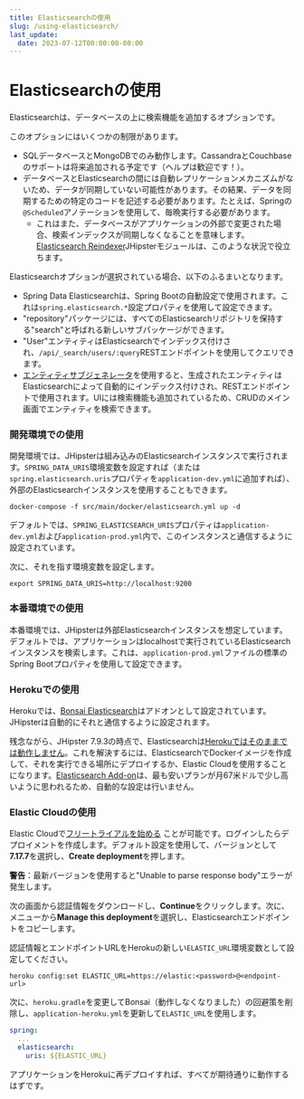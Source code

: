 ```yaml
---
title: Elasticsearchの使用
slug: /using-elasticsearch/
last_update:
  date: 2023-07-12T00:00:00-00:00
---
```


# <i class="fa fa-search"></i> Elasticsearchの使用

Elasticsearchは、データベースの上に検索機能を追加するオプションです。

このオプションにはいくつかの制限があります。

* SQLデータベースとMongoDBでのみ動作します。CassandraとCouchbaseのサポートは将来追加される予定です（ヘルプは歓迎です！）。
* データベースとElasticsearchの間には自動レプリケーションメカニズムがないため、データが同期していない可能性があります。その結果、データを同期するための特定のコードを記述する必要があります。たとえば、Springの`@Scheduled`アノテーションを使用して、毎晩実行する必要があります。
    * これはまた、データベースがアプリケーションの外部で変更された場合、検索インデックスが同期しなくなることを意味します。[Elasticsearch Reindexer](https://www.jhipster.tech/modules/marketplace/#/details/generator-jhipster-elasticsearch-reindexer)JHipsterモジュールは、このような状況で役立ちます。

Elasticsearchオプションが選択されている場合、以下のふるまいとなります。

*   Spring Data Elasticsearchは、Spring Bootの自動設定で使用されます。これは`spring.elasticsearch.*`設定プロパティを使用して設定できます。
*   "repository"パッケージには、すべてのElasticsearchリポジトリを保持する"search"と呼ばれる新しいサブパッケージができます。
*   "User"エンティティはElasticsearchでインデックス付けされ、`/api/_search/users/:query`RESTエンドポイントを使用してクエリできます。
*   [エンティティサブジェネレータ](/creating-an-entity/)を使用すると、生成されたエンティティはElasticsearchによって自動的にインデックス付けされ、RESTエンドポイントで使用されます。UIには検索機能も追加されているため、CRUDのメイン画面でエンティティを検索できます。

### 開発環境での使用


開発環境では、JHipsterは組み込みのElasticsearchインスタンスで実行されます。`SPRING_DATA_URIS`環境変数を設定すれば（または`spring.elasticsearch.uris`プロパティを`application-dev.yml`に追加すれば）、外部のElasticsearchインスタンスを使用することもできます。

    docker-compose -f src/main/docker/elasticsearch.yml up -d
    
デフォルトでは、`SPRING_ELASTICSEARCH_URIS`プロパティは`application-dev.yml`および`application-prod.yml`内で、このインスタンスと通信するように設定されています。

次に、それを指す環境変数を設定します。

```shell
export SPRING_DATA_URIS=http://localhost:9200
```

### 本番環境での使用

本番環境では、JHipsterは外部Elasticsearchインスタンスを想定しています。デフォルトでは、アプリケーションはlocalhostで実行されているElasticsearchインスタンスを検索します。これは、`application-prod.yml`ファイルの標準のSpring Bootプロパティを使用して設定できます。

### Herokuでの使用

Herokuでは、[Bonsai Elasticsearch](https://elements.heroku.com/addons/bonsai)はアドオンとして設定されています。JHipsterは自動的にそれと通信するように設定されます。

残念ながら、JHipster 7.9.3の時点で、Elasticsearchは[Herokuではそのままでは動作しません](https://github.com/jhipster/generator-jhipster/issues/20315)。これを解決するには、ElasticsearchでDockerイメージを作成して、それを実行できる場所にデプロイするか、Elastic Cloudを使用することになります。[Elasticsearch Add-on](https://elements.heroku.com/addons/foundelasticsearch)は、最も安いプランが月67米ドルで少し高いように思われるため、自動的な設定は行いません。

### Elastic Cloudの使用

Elastic Cloudで[フリートライアルを始める](https://cloud.elastic.co/registration) ことが可能です。ログインしたらデプロイメントを作成します。デフォルト設定を使用して、バージョンとして**7.17.7**を選択し、**Create deployment**を押します。

**警告**：最新バージョンを使用すると"Unable to parse response body"エラーが発生します。

次の画面から認証情報をダウンロードし、**Continue**をクリックします。次に、メニューから**Manage this deployment**を選択し、Elasticsearchエンドポイントをコピーします。

認証情報とエンドポイントURLをHerokuの新しい`ELASTIC_URL`環境変数として設定してください。

```shell
heroku config:set ELASTIC_URL=https://elastic:<password>@<endpoint-url>
```

次に、`heroku.gradle`を変更してBonsai（動作しなくなりました）の回避策を削除し、`application-heroku.yml`を更新して`ELASTIC_URL`を使用します。

```yaml
spring:
  ...
  elasticsearch:
    uris: ${ELASTIC_URL}
```

アプリケーションをHerokuに再デプロイすれば、すべてが期待通りに動作するはずです。
